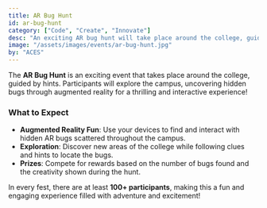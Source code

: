 ```yaml
---
title: AR Bug Hunt
id: ar-bug-hunt
category: ["Code", "Create", "Innovate"]
desc: "An exciting AR bug hunt will take place around the college, guided by hints. Participants will explore the campus, uncovering hidden bugs through augmented reality for a thrilling and interactive experience!"
image: "/assets/images/events/ar-bug-hunt.jpg"
by: "ACES"
---
```


The **AR Bug Hunt** is an exciting event that takes place around the college, guided by hints. Participants will explore the campus, uncovering hidden bugs through augmented reality for a thrilling and interactive experience!

### What to Expect

- **Augmented Reality Fun**: Use your devices to find and interact with hidden AR bugs scattered throughout the campus.
- **Exploration**: Discover new areas of the college while following clues and hints to locate the bugs.
- **Prizes**: Compete for rewards based on the number of bugs found and the creativity shown during the hunt.

In every fest, there are at least **100+ participants**, making this a fun and engaging experience filled with adventure and excitement!

